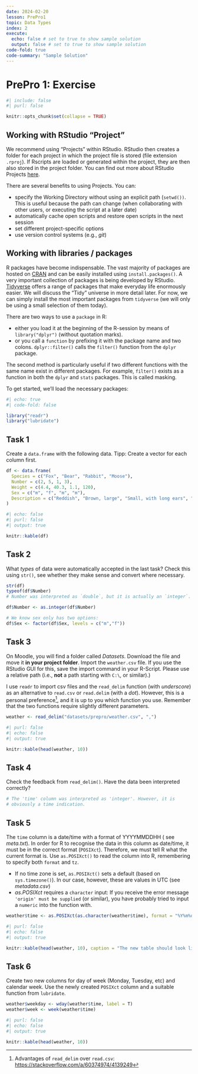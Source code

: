 ```yaml
---
date: 2024-02-20
lesson: PrePro1
topic: Data Types
index: 2
execute:
  echo: false # set to true to show sample solution
  output: false # set to true to show sample solution
code-fold: true
code-summary: "Sample Solution"
---
```


# PrePro 1: Exercise

```r
#| include: false
#| purl: false

knitr::opts_chunk$set(collapse = TRUE)
```

## Working with RStudio "Project"

We recommend using "Projects" within RStudio. RStudio then creates a folder for each project in which the project file is stored (file extension `.rproj`). If Rscripts are loaded or generated within the project, they are then also stored in the project folder. You can find out more about RStudio Projects [here](https://support.rstudio.com/hc/en-us/articles/200526207-Using-Projects).

There are several benefits to using Projects. You can:

- specify the Working Directory without using an explicit path (`setwd())`. This is useful because the path can change (when collaborating with other users, or executing the script at a later date)
- automatically cache open scripts and restore open scripts in the next session
- set different project-specific options
- use version control systems (e.g., *git*)

## Working with libraries / packages

R packages have become indispensable. The vast majority of packages are hosted on [CRAN](https://cran.r-project.org/) and can be easily installed using `install.packages()`. A very important collection of packages is being developed by RStudio. [Tidyverse](https://www.tidyverse.org/) offers a range of packages that make everyday life enormously easier. We will discuss the "Tidy" universe in more detail later. For now, we can simply install the most important packages from `tidyverse` (we will only be using a small selection of them today).

There are two ways to use a `package` in R:

- either you load it at the beginning of the R-session by means of `library("dplyr")` (without quotation marks).
- or you call a `function` by prefixing it with the package name and two colons. `dplyr::filter()` calls the `filter()` function from the `dplyr` package.

The second method is particularly useful if two different functions with the same name exist in different packages. For example, `filter()` exists as a function in both the `dplyr` and `stats` packages. This is called masking.

To get started, we'll load the necessary packages:

```r
#| echo: true
#| code-fold: false

library("readr")
library("lubridate")
```

## Task 1

Create a `data.frame` with the following data. Tipp: Create a vector for each column first.

```r
df <- data.frame(
  Species = c("Fox", "Bear", "Rabbit", "Moose"),
  Number = c(2, 5, 1, 3),
  Weight = c(4.4, 40.3, 1.1, 120),
  Sex = c("m", "f", "m", "m"),
  Description = c("Reddish", "Brown, large", "Small, with long ears", "Long legs, shovel antlers")
)
```

```r
#| echo: false
#| purl: false
#| output: true

knitr::kable(df)
```

## Task 2

What *types* of data were automatically accepted in the last task? Check this using `str()`, see whether they make sense and convert where necessary.

```r
str(df)
typeof(df$Number)
# Number was interpreted as `double`, but it is actually an `integer`.

df$Number <- as.integer(df$Number)

# We know sex only has two options:
df$Sex <- factor(df$Sex, levels = c("m","f"))
```


## Task 3

On Moodle, you will find a folder called *Datasets*. Download the file and move it **in your project folder**. Import the `weather.csv` file. If you use the RStudio GUI for this, save the import command in your R-Script. Please use a relative path (i.e., **not** a path starting with `C:\`, or similar).)

:::{.callout-note}
I use `readr` to import csv files and the `read_delim` function (with *underscore*) as an alternative to `read.csv` or `read.delim` (with a *dot*). However, this is a personal preference[^readr], and it is up to you which function you use. Remember that the two functions require slightly different parameters.
:::

[^readr]: Advantages of `read_delim` over `read.csv`: <https://stackoverflow.com/a/60374974/4139249>

```r
weather <- read_delim("datasets/prepro/weather.csv", ",")
```

```r
#| purl: false
#| echo: false
#| output: true

knitr::kable(head(weather, 10))
```

## Task 4

Check the feedback from `read_delim()`. Have the data been interpreted correctly?

```r
# The 'time' column was interpreted as 'integer'. However, it is 
# obviously a time indication.
```

## Task 5

The `time` column is a date/time with a format of YYYYMMDDHH ( see *meta.txt*). In order for R to recognise the data in this column as date/time, it must be in the correct format (`POSIXct`). Therefore, we must tell R what the current format is. Use `as.POSIXct()` to read the column into R, remembering to specify both `format` and `tz`.

:::{.callout-tip}
- If no time zone is set, `as.POSIXct()` sets a default (based on `sys.timezone()`). In our case, however, these are values in UTC (see *metadata.csv*)
- *as.POSIXct* requires a `character` input: If you receive the error message `'origin' must be supplied` (or similar), you have probably tried to input a `numeric` into the function with.
:::

```r
weather$time <- as.POSIXct(as.character(weather$time), format = "%Y%m%d%H", tz = "UTC")
```

```r
#| purl: false
#| echo: false
#| output: true

knitr::kable(head(weather, 10), caption = "The new table should look like this")
```

## Task 6

Create two new columns for day of week (Monday, Tuesday, etc) and calendar week. Use the newly created `POSIXct` column and a suitable function from `lubridate`.

```r
weather$weekday <- wday(weather$time, label = T)
weather$week <- week(weather$time)
```

```r
#| purl: false
#| echo: false
#| output: true

knitr::kable(head(weather, 10))
```

